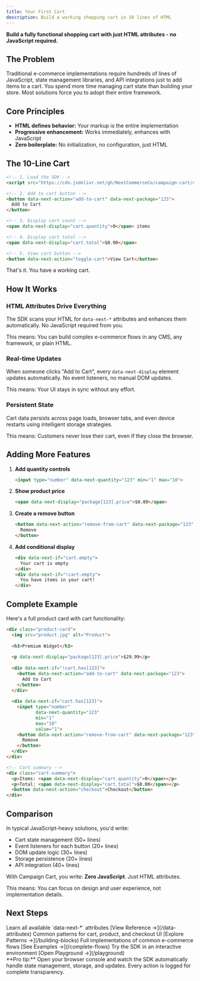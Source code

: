 ```yaml
---
title: Your First Cart
description: Build a working shopping cart in 10 lines of HTML
---
```



**Build a fully functional shopping cart with just HTML attributes - no JavaScript required.**

## The Problem

Traditional e-commerce implementations require hundreds of lines of JavaScript, state management libraries, and API integrations just to add items to a cart. You spend more time managing cart state than building your store. Most solutions force you to adopt their entire framework.

## Core Principles

- **HTML defines behavior:** Your markup is the entire implementation
- **Progressive enhancement:** Works immediately, enhances with JavaScript
- **Zero boilerplate:** No initialization, no configuration, just HTML

## The 10-Line Cart

```html
<!-- 1. Load the SDK -->
<script src="https://cdn.jsdelivr.net/gh/NextCommerceCo/campaign-cart/dist/loader.js"></script>

<!-- 2. Add to cart button -->
<button data-next-action="add-to-cart" data-next-package="123">
  Add to Cart
</button>

<!-- 3. Display cart count -->
<span data-next-display="cart.quantity">0</span> items

<!-- 4. Display cart total -->
<span data-next-display="cart.total">$0.00</span>

<!-- 5. View cart button -->
<button data-next-action="toggle-cart">View Cart</button>
```

That's it. You have a working cart.

## How It Works

### HTML Attributes Drive Everything

The SDK scans your HTML for `data-next-*` attributes and enhances them automatically. No JavaScript required from you.

This means: You can build complex e-commerce flows in any CMS, any framework, or plain HTML.

### Real-time Updates

When someone clicks "Add to Cart", every `data-next-display` element updates automatically. No event listeners, no manual DOM updates.

This means: Your UI stays in sync without any effort.

### Persistent State

Cart data persists across page loads, browser tabs, and even device restarts using intelligent storage strategies.

This means: Customers never lose their cart, even if they close the browser.

## Adding More Features

<Steps>

1. **Add quantity controls**
   ```html
   <input type="number" data-next-quantity="123" min="1" max="10">
   ```

2. **Show product price**
   ```html
   <span data-next-display="package[123].price">$0.00</span>
   ```

3. **Create a remove button**
   ```html
   <button data-next-action="remove-from-cart" data-next-package="123">
     Remove
   </button>
   ```

4. **Add conditional display**
   ```html
   <div data-next-if="cart.empty">
     Your cart is empty
   </div>
   <div data-next-if="!cart.empty">
     You have items in your cart!
   </div>
   ```

</Steps>

## Complete Example

Here's a full product card with cart functionality:

```html
<div class="product-card">
  <img src="product.jpg" alt="Product">
  
  <h3>Premium Widget</h3>
  
  <p data-next-display="package[123].price">$29.99</p>
  
  <div data-next-if="!cart.has[123]">
    <button data-next-action="add-to-cart" data-next-package="123">
      Add to Cart
    </button>
  </div>
  
  <div data-next-if="cart.has[123]">
    <input type="number" 
           data-next-quantity="123" 
           min="1" 
           max="10"
           value="1">
    <button data-next-action="remove-from-cart" data-next-package="123">
      Remove
    </button>
  </div>
</div>

<!-- Cart summary -->
<div class="cart-summary">
  <p>Items: <span data-next-display="cart.quantity">0</span></p>
  <p>Total: <span data-next-display="cart.total">$0.00</span></p>
  <button data-next-action="checkout">Checkout</button>
</div>
```

## Comparison

In typical JavaScript-heavy solutions, you'd write:
- Cart state management (50+ lines)
- Event listeners for each button (20+ lines)
- DOM update logic (30+ lines)
- Storage persistence (20+ lines)
- API integration (40+ lines)

With Campaign Cart, you write: **Zero JavaScript**. Just HTML attributes.

This means: You can focus on design and user experience, not implementation details.

## Next Steps

<CardGrid>
  <Card title="Data Attributes" icon="document">
    Learn all available `data-next-*` attributes
    [View Reference →](/data-attributes)
  </Card>
  <Card title="Building Blocks" icon="puzzle">
    Common patterns for cart, product, and checkout UI
    [Explore Patterns →](/building-blocks)
  </Card>
  <Card title="Complete Flows" icon="rocket">
    Full implementations of common e-commerce flows
    [See Examples →](/complete-flows)
  </Card>
  <Card title="Live Playground" icon="laptop">
    Try the SDK in an interactive environment
    [Open Playground →](/playground)
  </Card>
</CardGrid>

<Aside type="tip">
**Pro tip:** Open your browser console and watch the SDK automatically handle state management, storage, and updates. Every action is logged for complete transparency.
</Aside>